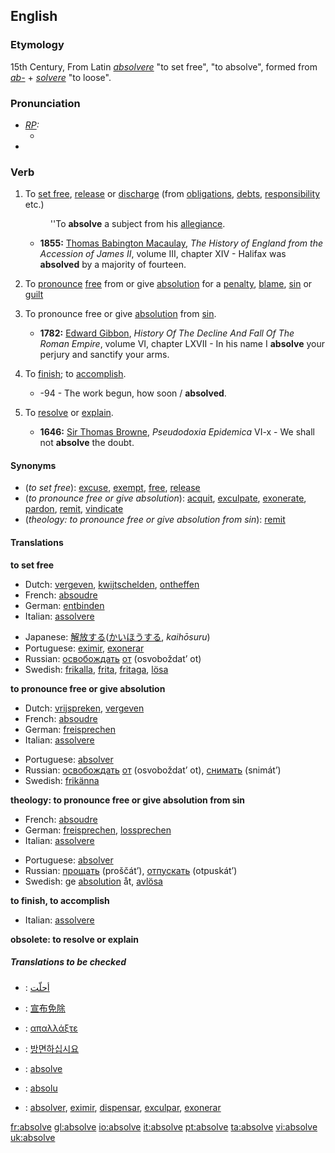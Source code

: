 ==English==

===Etymology===
15th Century, From Latin ''[[absolvere]]'' "to set free", "to absolve", formed from ''[[ab-]]'' + ''[[solvere]]'' "to loose".

===Pronunciation===
* ''[[RP]]:''
** {{IPA|/əbˈzɒlv/}}
*{{audio|en-us-absolve.ogg|Audio (US)}}

===Verb===
{{en-verb|absolv|ing}}

# {{transitive}} To [[set free]], [[release]] or [[discharge]] (from [[obligation]]s, [[debt]]s, [[responsibility]] etc.)
#: ''To '''absolve''' a subject from his [[allegiance]].
#* '''1855:''' [[w:Thomas Babington Macaulay|Thomas Babington Macaulay]], ''The History of England from the Accession of James II'', volume III, chapter XIV - Halifax was '''absolved''' by a majority of fourteen.
# {{transitive}} To [[pronounce]] [[free]] from or give [[absolution]] for a [[penalty]], [[blame]], [[sin]] or [[guilt]]
# {{transitive}} {{theology}} To pronounce free or give [[absolution]] from [[sin]].
#* '''1782:''' [[w:Edward Gibbon|Edward Gibbon]], ''History Of The Decline And Fall Of The Roman Empire'', volume VI, chapter LXVII - In his name I '''absolve''' your perjury and sanctify your arms.
# {{transitive}} {{obsolete}} To [[finish]]; to [[accomplish]].
#* {{RQ:Milton Lost 1674, 7}}-94 - The work begun, how soon / '''absolved'''.
# {{obsolete}} To [[resolve]] or [[explain]]. 
#* '''1646:''' [[w:Thomas Browne|Sir Thomas Browne]], ''Pseudodoxia Epidemica'' VI-x - We shall not '''absolve''' the doubt.

====Synonyms====
*(''to set free''): [[excuse]], [[exempt]], [[free]], [[release]]
*(''to pronounce free or give absolution''): [[acquit]], [[exculpate]], [[exonerate]], [[pardon]], [[remit]], [[vindicate]]
*(''theology: to pronounce free or give absolution from sin''): [[remit]]

====Translations====
'''to set free'''
{{top}}
*Dutch: [[vergeven]], [[kwijtschelden]], [[ontheffen]]
*French: [[absoudre]]
*German: [[entbinden]]
*Italian: [[assolvere]]
{{mid}}
*Japanese: [[解放する]]([[かいほう]]する, ''kaihōsuru'')
*Portuguese: [[eximir]], [[exonerar]]
*Russian: [[освобождать]] [[от]] (osvoboždat’ ot)
*Swedish: [[frikalla]], [[frita]], [[fritaga]], [[lösa]]
{{bottom}}

'''to pronounce free or give absolution'''
{{top}}
*Dutch: [[vrijspreken]], [[vergeven]]
*French: [[absoudre]]
*German: [[freisprechen]]
*Italian: [[assolvere]]
{{mid}}
*Portuguese: [[absolver]]
*Russian: [[освобождать]] [[от]] (osvoboždat’ ot), [[снимать]] (snimát’)
*Swedish: [[frikänna]]
{{bottom}}

'''theology: to pronounce free or give absolution from sin'''
{{top}}
*French: [[absoudre]]
*German: [[freisprechen]], [[lossprechen]]
*Italian: [[assolvere]]
{{mid}}
*Portuguese: [[absolver]]
*Russian: [[прощать]] (proščát’), [[отпускать]] (otpuskát’)
*Swedish: ge [[absolution]] åt, [[avlösa]]
{{bottom}}

'''to finish, to accomplish'''
{{top}}
*Italian: [[assolvere]]
{{mid}}
{{bottom}}

'''obsolete: to resolve or explain'''
{{top}}
{{mid}}
{{bottom}}

=====Translations to be checked=====
{{checktrans}}
*{{ttbc|Arabic}}: [[أحلّت]]
*{{ttbc|Chinese}}: [[宣布免除]]
*{{ttbc|Greek}}: [[απαλλάξτε]]
*{{ttbc|Korean}}: [[방면하십시요]]
*{{ttbc|Norwegian}}: [[absolve]]
*{{ttbc|Novial}}: [[absolu]]
*{{ttbc|Spanish}}: [[absolver]], [[eximir]], [[dispensar]], [[exculpar]], [[exonerar]]

[[fr:absolve]]
[[gl:absolve]]
[[io:absolve]]
[[it:absolve]]
[[pt:absolve]]
[[ta:absolve]]
[[vi:absolve]]
[[uk:absolve]]